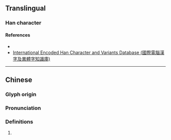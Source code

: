 {{character info/new}}
==Translingual==

===Han character===
{{Han char|rn=102|rad=田|as=5|sn=10|canj=WHVO|four=62030|ids=⿰田瓜}}

====References====
* {{Han ref|kx=761.02|dkj=21805|hdz=42536.09|uh=7556}}
* [http://chardb.iis.sinica.edu.tw/char/16793 International Encoded Han Character and Variants Database (國際電腦漢字及異體字知識庫)]

----

==Chinese==
{{zh-forms}}

===Glyph origin===
{{Han etym}}

===Pronunciation===
{{zh-pron
|m=wā
|c=waa1
|cat=
}}

===Definitions===
{{zh-hanzi}}

# {{zh-only used in|畖留}}